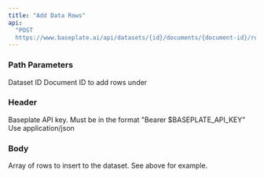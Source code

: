 ```yaml
---
title: "Add Data Rows"
api:
  "POST
  https://www.baseplate.ai/api/datasets/{id}/documents/{document-id}/rows"
---
```


### Path Parameters

<ParamField path="id" type="string" required>
  Dataset ID
</ParamField>

<ParamField path="document-id" type="string" required>
  Document ID to add rows under
</ParamField>

### Header

<ParamField header="Authorization" type="string" required>
  Baseplate API key. Must be in the format "Bearer $BASEPLATE_API_KEY"
</ParamField>

<ParamField header="Content-Type" type="string">
  Use application/json
</ParamField>

### Body

<ParamField body="rows" type="array" required>
  Array of rows to insert to the dataset. See above for example.
</ParamField>
